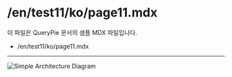 # /en/test11/ko/page11.mdx

이 파일은 QueryPie 문서의 샘플 MDX 파일입니다.

- /en/test11/ko/page11.mdx
----
![Simple Architecture Diagram](./simple-architecture.png)
